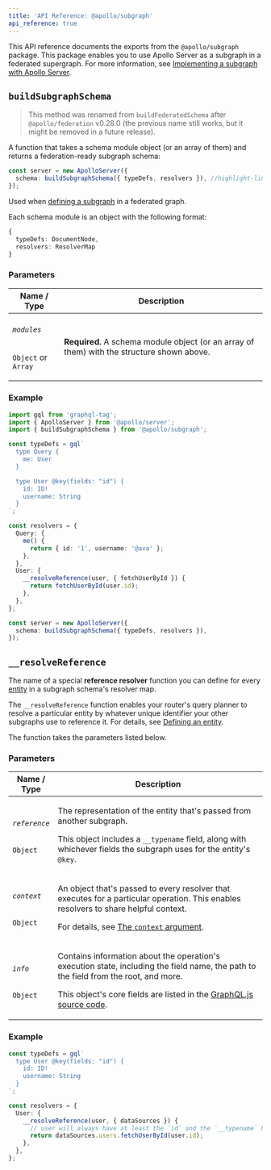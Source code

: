```yaml
---
title: 'API Reference: @apollo/subgraph'
api_reference: true
---
```


This API reference documents the exports from the `@apollo/subgraph` package. This package enables you to use Apollo Server as a subgraph in a federated supergraph. For more information, see [Implementing a subgraph with Apollo Server](../apollo-subgraph-setup).

## `buildSubgraphSchema`

> This method was renamed from `buildFederatedSchema` after `@apollo/federation` v0.28.0 (the previous name still works, but it might be removed in a future release).

A function that takes a schema module object (or an array of them) and returns a federation-ready subgraph schema:

<MultiCodeBlock>

```ts
const server = new ApolloServer({
  schema: buildSubgraphSchema({ typeDefs, resolvers }), //highlight-line
});
```

</MultiCodeBlock>

Used when [defining a subgraph](../apollo-subgraph-setup/#defining-a-subgraph) in a federated graph.

Each schema module is an object with the following format:

```ts
{
  typeDefs: DocumentNode,
  resolvers: ResolverMap
}
```

### Parameters

<table class="field-table">
  <thead>
    <tr>
      <th>Name /<br/>Type</th>
      <th>Description</th>
    </tr>
  </thead>

<tbody>
<tr class="required">
<td>

###### `modules`

`Object` or `Array`

</td>
<td>

**Required.** A schema module object (or an array of them) with the structure shown above.

</td>
</tr>
</tbody>
</table>

### Example

<MultiCodeBlock>

```ts
import gql from 'graphql-tag';
import { ApolloServer } from '@apollo/server';
import { buildSubgraphSchema } from '@apollo/subgraph';

const typeDefs = gql`
  type Query {
    me: User
  }

  type User @key(fields: "id") {
    id: ID!
    username: String
  }
`;

const resolvers = {
  Query: {
    me() {
      return { id: '1', username: '@ava' };
    },
  },
  User: {
    __resolveReference(user, { fetchUserById }) {
      return fetchUserById(user.id);
    },
  },
};

const server = new ApolloServer({
  schema: buildSubgraphSchema({ typeDefs, resolvers }),
});
```

</MultiCodeBlock>

## `__resolveReference`

The name of a special **reference resolver** function you can define for every [entity](/federation/entities/) in a subgraph schema's resolver map.

The `__resolveReference` function enables your router's query planner to resolve a particular entity by whatever unique identifier your other subgraphs use to reference it. For details, see [Defining an entity](/federation/entities/#defining-an-entity).

The function takes the parameters listed below.

### Parameters

<table class="field-table">
  <thead>
    <tr>
      <th>Name /<br/>Type</th>
      <th>Description</th>
    </tr>
  </thead>

<tbody>
<tr>
<td>

###### `reference`

`Object`

</td>
<td>

The representation of the entity that's passed from another subgraph.

This object includes a `__typename` field, along with whichever fields the subgraph uses for the entity's `@key`.

</td>
</tr>

<tr>
<td>

###### `context`

`Object`

</td>
<td>

An object that's passed to every resolver that executes for a particular operation. This enables resolvers to share helpful context.

For details, see [The `context` argument](../../data/resolvers/#the-context-argument).

</td>
</tr>

<tr>
<td>

###### `info`

`Object`

</td>
<td>

Contains information about the operation's execution state, including the field name, the path to the field from the root, and more.

This object's core fields are listed in the [GraphQL.js source code](https://github.com/graphql/graphql-js/blob/a24a9f35b876bdd0d5050eca34d3020bd0db9a29/src/type/definition.ts#L891-L902).

</td>
</tr>
</tbody>
</table>

### Example

<MultiCodeBlock>

```ts
const typeDefs = gql`
  type User @key(fields: "id") {
    id: ID!
    username: String
  }
`;

const resolvers = {
  User: {
    __resolveReference(user, { dataSources }) {
      // user will always have at least the `id` and the `__typename` here
      return dataSources.users.fetchUserById(user.id);
    },
  },
};
```

</MultiCodeBlock>
